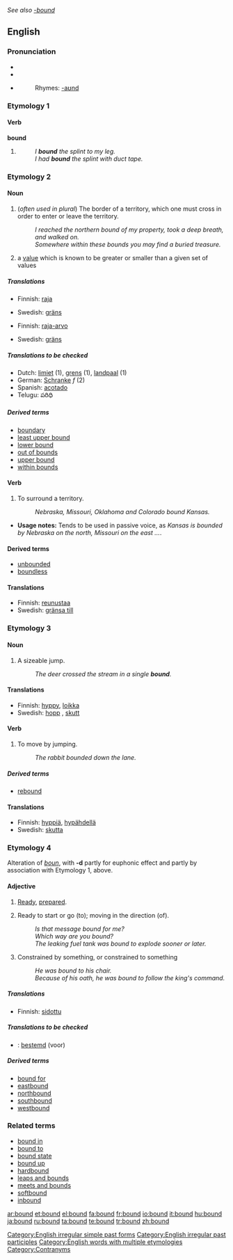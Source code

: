 ''See also [[-bound]]''
==English==

{{rank|expression|Duke|battle|736|bound|York|impossible|greatest}}

===Pronunciation===
*{{SAMPA|/"baUnd/}}
*{{IPA|/ˈbaʊnd/}}
*{{audio|en-us-bound.ogg|Audio (US)}}
*:Rhymes: [[Rhymes:English:-aʊnd|-aʊnd]]

===Etymology 1===

====Verb====
'''bound'''

# {{past of|bind}}
#: ''I '''bound''' the splint to my leg.''
#: ''I had '''bound''' the splint with duct tape.''

===Etymology 2===

====Noun====
{{en-noun}}

# (''often used in plural'') The border of a territory, which one must cross in order to enter or leave the territory.
#: ''I reached the northern bound of my property, took a deep breath, and walked on.''
#: ''Somewhere within these bounds you may find a buried treasure.''
# {{mathematics}} a [[value]] which is known to be greater or smaller than a given set of values

=====Translations=====
{{trans-top|border of territory}}
*Finnish: [[raja]]
{{trans-mid}}
*Swedish: [[gräns]] {{c}}
{{trans-bottom}}

{{trans-top|value greater (or smaller) than a given set}}
*Finnish: [[raja-arvo]]
{{trans-mid}}
*Swedish: [[gräns]] {{c}}
{{trans-bottom}}

=====Translations to be checked=====
{{rfc-trans}}
*Dutch: [[limiet]] (1), [[grens]] (1), [[landpaal]] (1)
*German: [[Schranke]] ''f'' (2)
*Spanish: [[acotado]]
*Telugu: పరిధి

=====Derived terms=====
*[[boundary]]
*[[least upper bound]]
*[[lower bound]]
*[[out of bounds]]
*[[upper bound]]
*[[within bounds]]

====Verb====
{{en-verb}}

# To surround a territory.
#: ''Nebraska, Missouri, Oklahoma and Colorado bound Kansas.''
*'''Usage notes:''' Tends to be used in passive voice, as ''Kansas is bounded by Nebraska on the north, Missouri on the east ...''.

====Derived terms====
*[[unbounded]]
*[[boundless]]

====Translations====
*Finnish: [[reunustaa]]
*Swedish: [[gränsa till]]

===Etymology 3===

====Noun====
{{en-noun}}

# A sizeable jump.
#: ''The deer crossed the stream in a single '''bound'''.''

====Translations====
*Finnish: [[hyppy]], [[loikka]]
*Swedish: [[hopp]] {{n}}, [[skutt]] {{n}}

====Verb====
{{en-verb}}

# To move by jumping.
#: ''The rabbit bounded down the lane.''

=====Derived terms=====
*[[rebound]]

====Translations====
*Finnish: [[hyppiä]], [[hypähdellä]]
*Swedish: [[skutta]]

===Etymology 4===
Alteration of ''[[boun]]'', with '''-d''' partly for euphonic effect and partly by association with Etymology 1, above.

====Adjective====
{{en-adj}}

# {{obsolete}} [[ready|Ready]], [[prepared]].
# Ready to start or go (to); moving in the direction (of).
#: ''Is that message bound for me?''
#: ''Which way are you bound?''
#: ''The leaking fuel tank was bound to explode sooner or later.''
# Constrained by something, or constrained to something
#: ''He was bound to his chair.''
#: ''Because of his oath, he was bound to follow the king's command.''

=====Translations=====
{{trans-top|Ready, prepared}}
{{trans-mid}}
{{trans-bottom}}

{{trans-top|Ready to start or go (to); moving in the direction (of)}}
{{trans-mid}}
{{trans-bottom}}

{{trans-top|Constrained by something, or constrained to something}}
*Finnish: [[sidottu]]
{{trans-mid}}
{{trans-bottom}}

=====Translations to be checked=====
{{checktrans}}
{{top}}
*{{ttbc|Dutch}}: [[bestemd]] (voor)
{{mid}}
{{bottom}}

=====Derived terms=====
*[[bound for]]
*[[eastbound]]
*[[northbound]]
*[[southbound]]
*[[westbound]]

===Related terms===
<!--These need to be put under the according etymologies-->
*[[bound in]]
*[[bound to]]
*[[bound state]]
*[[bound up]]
*[[hardbound]]
*[[leaps and bounds]]
*[[meets and bounds]]
*[[softbound]]
*[[inbound]]

[[Category:English irregular simple past forms]]
[[Category:English irregular past participles]]
[[Category:English words with multiple etymologies]]
[[Category:Contranyms]]

[[ar:bound]]
[[et:bound]]
[[el:bound]]
[[fa:bound]]
[[fr:bound]]
[[io:bound]]
[[it:bound]]
[[hu:bound]]
[[ja:bound]]
[[ru:bound]]
[[ta:bound]]
[[te:bound]]
[[tr:bound]]
[[zh:bound]]
